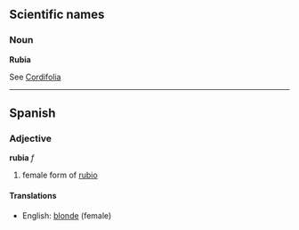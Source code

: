 ==Scientific names==
===Noun===
'''Rubia'''

See [[Cordifolia]]

----
==Spanish==
===Adjective===
'''rubia''' ''f''

# female form of [[rubio]]

====Translations====
*English: [[blonde]] (female)